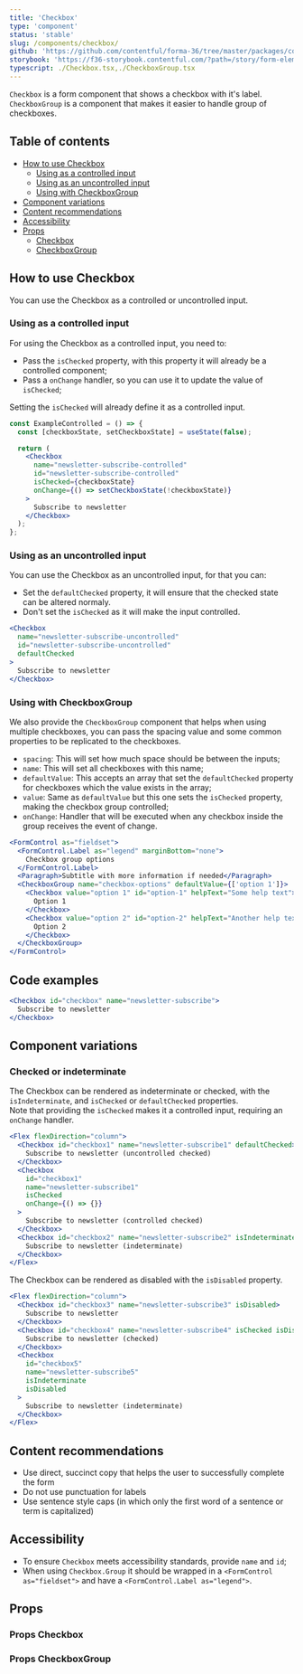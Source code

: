 ```yaml
---
title: 'Checkbox'
type: 'component'
status: 'stable'
slug: /components/checkbox/
github: 'https://github.com/contentful/forma-36/tree/master/packages/components/forms/src/checkbox'
storybook: 'https://f36-storybook.contentful.com/?path=/story/form-elements-checkbox--basic'
typescript: ./Checkbox.tsx,./CheckboxGroup.tsx
---
```


`Checkbox` is a form component that shows a checkbox with it's label.  
`CheckboxGroup` is a component that makes it easier to handle group of checkboxes.

## Table of contents

- [How to use Checkbox](#how-to-use-checkbox)
  - [Using as a controlled input](#using-as-a-controlled-input)
  - [Using as an uncontrolled input](#using-as-an-uncontrolled-input)
  - [Using with CheckboxGroup](#using-with-checkboxgroup)
- [Component variations](#component-variations)
- [Content recommendations](#content-recommendations)
- [Accessibility](#accessibility)
- [Props](#props)
  - [Checkbox](#props-checkbox)
  - [CheckboxGroup](#props-checkboxgroup)

## How to use Checkbox

You can use the Checkbox as a controlled or uncontrolled input.

### Using as a controlled input

For using the Checkbox as a controlled input, you need to:

- Pass the `isChecked` property, with this property it will already be a controlled component;
- Pass a `onChange` handler, so you can use it to update the value of `isChecked`;

Setting the `isChecked` will already define it as a controlled input.

```jsx static=true
const ExampleControlled = () => {
  const [checkboxState, setCheckboxState] = useState(false);

  return (
    <Checkbox
      name="newsletter-subscribe-controlled"
      id="newsletter-subscribe-controlled"
      isChecked={checkboxState}
      onChange={() => setCheckboxState(!checkboxState)}
    >
      Subscribe to newsletter
    </Checkbox>
  );
};
```

### Using as an uncontrolled input

You can use the Checkbox as an uncontrolled input, for that you can:

- Set the `defaultChecked` property, it will ensure that the checked state can be altered normaly.
- Don't set the `isChecked` as it will make the input controlled.

```jsx static=true
<Checkbox
  name="newsletter-subscribe-uncontrolled"
  id="newsletter-subscribe-uncontrolled"
  defaultChecked
>
  Subscribe to newsletter
</Checkbox>
```

### Using with CheckboxGroup


We also provide the `CheckboxGroup` component that helps when using multiple checkboxes, you can pass the spacing value and some common properties to be replicated to the checkboxes.

- `spacing`: This will set how much space should be between the inputs;
- `name`: This will set all checkboxes with this name;
- `defaultValue`: This accepts an array that set the `defaultChecked` property for checkboxes which the value exists in the array;
- `value`: Same as `defaultValue` but this one sets the `isChecked` property, making the checkbox group controlled;
- `onChange`: Handler that will be executed when any checkbox inside the group receives the event of change.

```jsx
<FormControl as="fieldset">
  <FormControl.Label as="legend" marginBottom="none">
    Checkbox group options
  </FormControl.Label>
  <Paragraph>Subtitle with more information if needed</Paragraph>
  <CheckboxGroup name="checkbox-options" defaultValue={['option 1']}>
    <Checkbox value="option 1" id="option-1" helpText="Some help text">
      Option 1
    </Checkbox>
    <Checkbox value="option 2" id="option-2" helpText="Another help text">
      Option 2
    </Checkbox>
  </CheckboxGroup>
</FormControl>
```

## Code examples

```jsx
<Checkbox id="checkbox" name="newsletter-subscribe">
  Subscribe to newsletter
</Checkbox>
```

## Component variations

### Checked or indeterminate

The Checkbox can be rendered as indeterminate or checked, with the `isIndeterminate`, and `isChecked` or `defaultChecked` properties.  
Note that providing the `isChecked` makes it a controlled input, requiring an `onChange` handler.

```jsx
<Flex flexDirection="column">
  <Checkbox id="checkbox1" name="newsletter-subscribe1" defaultChecked>
    Subscribe to newsletter (uncontrolled checked)
  </Checkbox>
  <Checkbox
    id="checkbox1"
    name="newsletter-subscribe1"
    isChecked
    onChange={() => {}}
  >
    Subscribe to newsletter (controlled checked)
  </Checkbox>
  <Checkbox id="checkbox2" name="newsletter-subscribe2" isIndeterminate>
    Subscribe to newsletter (indeterminate)
  </Checkbox>
</Flex>
```

The Checkbox can be rendered as disabled with the `isDisabled` property.

```jsx
<Flex flexDirection="column">
  <Checkbox id="checkbox3" name="newsletter-subscribe3" isDisabled>
    Subscribe to newsletter
  </Checkbox>
  <Checkbox id="checkbox4" name="newsletter-subscribe4" isChecked isDisabled>
    Subscribe to newsletter (checked)
  </Checkbox>
  <Checkbox
    id="checkbox5"
    name="newsletter-subscribe5"
    isIndeterminate
    isDisabled
  >
    Subscribe to newsletter (indeterminate)
  </Checkbox>
</Flex>
```

## Content recommendations

- Use direct, succinct copy that helps the user to successfully complete the form
- Do not use punctuation for labels
- Use sentence style caps (in which only the first word of a sentence or term is capitalized)

## Accessibility

- To ensure `Checkbox` meets accessibility standards, provide `name` and `id`;
- When using `Checkbox.Group` it should be wrapped in a `<FormControl as="fieldset">` and have a `<FormControl.Label as="legend">`.

## Props


### Props Checkbox

<Props of="Checkbox" />

### Props CheckboxGroup

<Props of="CheckboxGroup" />
